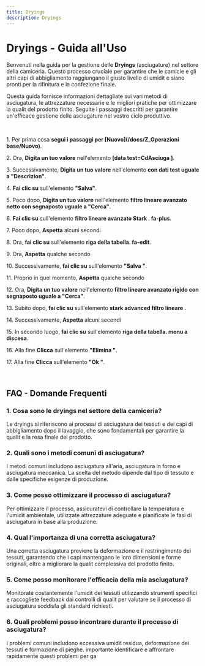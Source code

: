 ```yaml
---
title: Dryings
description: Dryings
---
```

# Dryings \- Guida all\'Uso

Benvenuti nella guida per la gestione delle **Dryings** \(asciugature\) nel settore della camiceria\. Questo processo  cruciale per garantire che le camicie e gli altri capi di abbigliamento raggiungano il giusto livello di umidit e siano pronti per la rifinitura e la confezione finale\.

Questa guida fornisce informazioni dettagliate sui vari metodi di asciugatura\, le attrezzature necessarie e le migliori pratiche per ottimizzare la qualit del prodotto finito\. Seguite i passaggi descritti per garantire un\'efficace gestione delle asciugature nel vostro ciclo produttivo\.

&nbsp;

1\. Per prima cosa **segui i passaggi per [Nuovo](/docs/Z_Operazioni base/Nuovo)**\.

2\. Ora\, **Digita un tuo valore** nell\'elemento **\[data test\=CdAsciuga \]**\.

3\. Successivamente\, **Digita un tuo valore** nell\'elemento **con dati test uguale a \"Descrizion\"**\.

4\. **Fai clic su** sull\'elemento **\"Salva\"**\.

5\. Poco dopo\, **Digita un tuo valore** nell\'elemento **filtro lineare avanzato netto con segnaposto uguale a \"Cerca\"**\.

6\. **Fai clic su** sull\'elemento **filtro lineare avanzato Stark \. fa\-plus**\.

7\. Poco dopo\, **Aspetta** alcuni secondi

8\. Ora\, **fai clic su** sull\'elemento **riga della tabella\. fa\-edit**\.

9\. Ora\, **Aspetta** qualche secondo

10\. Successivamente\, **fai clic su** sull\'elemento **\"Salva \"**\.

11\. Proprio in quel momento\, **Aspetta** qualche secondo

12\. Ora\, **Digita un tuo valore** nell\'elemento **filtro lineare avanzato rigido con segnaposto uguale a \"Cerca\"**\.

13\. Subito dopo\, **fai clic su** sull\'elemento **stark advanced filtro lineare** \.

14\. Successivamente\, **Aspetta** alcuni secondi

15\. In secondo luogo\, **fai clic su** sull\'elemento **riga della tabella\. menu a discesa**\.

16\. Alla fine **Clicca** sull\'elemento **\"Elimina \"**\.

17\. Alla fine **Clicca** sull\'elemento **\"Ok \"**\.

&nbsp;

## FAQ \- Domande Frequenti

### 1\. **Cosa sono le dryings nel settore della camiceria\?**

Le dryings si riferiscono ai processi di asciugatura dei tessuti e dei capi di abbigliamento dopo il lavaggio\, che sono fondamentali per garantire la qualit e la resa finale del prodotto\.

### 2\. **Quali sono i metodi comuni di asciugatura\?**

I metodi comuni includono asciugatura all\'aria\, asciugatura in forno e asciugatura meccanica\. La scelta del metodo dipende dal tipo di tessuto e dalle specifiche esigenze di produzione\.

### 3\. **Come posso ottimizzare il processo di asciugatura\?**

Per ottimizzare il processo\, assicuratevi di controllare la temperatura e l\'umidit ambientale\, utilizzate attrezzature adeguate e pianificate le fasi di asciugatura in base alla produzione\.

### 4\. **Qual  l\'importanza di una corretta asciugatura\?**

Una corretta asciugatura previene la deformazione e il restringimento dei tessuti\, garantendo che i capi mantengano le loro dimensioni e forme originali\, oltre a migliorare la qualit complessiva del prodotto finito\.

### 5\. **Come posso monitorare l\'efficacia della mia asciugatura\?**

Monitorate costantemente l\'umidit dei tessuti utilizzando strumenti specifici e raccogliete feedback dai controlli di qualit per valutare se il processo di asciugatura soddisfa gli standard richiesti\.

### 6\. **Quali problemi posso incontrare durante il processo di asciugatura\?**

I problemi comuni includono eccessiva umidit residua\, deformazione dei tessuti e formazione di pieghe\.  importante identificare e affrontare rapidamente questi problemi per ga